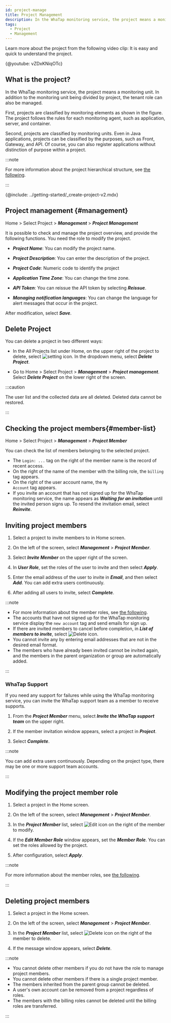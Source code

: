```yaml
---
id: project-manage
title: Project Management
description: In the WhaTap monitoring service, the project means a monitoring unit. Let's learn about the project.
tags:
  - Project
  - Management
---
```



Learn more about the project from the following video clip: It is easy and quick to understand the project.

{@youtube: vZDxKNiqOTc}

## What is the project?

In the WhaTap monitoring service, the project means a monitoring unit. In addition to the monitoring unit being divided by project, the tenant role can also be managed.

First, projects are classified by monitoring elements as shown in the figure. The project follows the rules for each monitoring agent, such as application, server, and container.

<ImgLang img='project-01.png' desc='프로젝트 생성'/>

Second, projects are classified by monitoring units. Even in Java applications, projects can be classified by the purposes, such as Front, Gateway, and API. Of course, you can also register applications without distinction of purpose within a project.

<ImgLang img='demo-project.png' desc='Demo project'/>

:::note

For more information about the project hierarchical structure, see [the following](../project/project-structure).

:::

{@include: ../getting-started/_create-project-v2.mdx} 

## Project management {#management}

Home > Select Project > **_Management_** > **_Project Management_**

It is possible to check and manage the project overview, and provide the following functions. You need the role to modify the project.

<ImgLang img='project-manage.png' desc='Project management'/>

- **_Project Name_**: You can modify the project name.

- **_Project Description_**: You can enter the description of the project.

- **_Project Code_**: Numeric code to identify the project

- **_Application Time Zone_**: You can change the time zone.

- **_API Token_**: You can reissue the API token by selecting **_Reissue_**.

- **_Managing notification languages_**: You can change the language for alert messages that occur in the project.

After modification, select **_Save_**.

## Delete Project

You can delete a project in two different ways:

- In the All Projects list under Home, on the upper right of the project to delete, select ![setting icon](/img/ico-setting.svg). In the dropdown menu, select **_Delete Project_**.

- Go to Home > Select Project > **_Management_** > **_Project management_**. Select **_Delete Project_** on the lower right of the screen.

:::caution

The user list and the collected data are all deleted. Deleted data cannot be restored.

:::

## Checking the project members{#member-list}

Home > Select Project > **_Management_** > **_Project Member_**

You can check the list of members belonging to the selected project.

<ImgLang img='project-member-list.png' desc='Project Member List' />

- The <code class='history'>Login: ...</code> tag on the right of the member name is the record of recent access.
- On the right of the name of the member with the billing role, the <code class='pay'>billing</code> tag appears.
- On the right of the user account name, the <code class='my'>My Account</code> tag appears.
- If you invite an account that has not signed up for the WhaTap monitoring service, the name appears as **_Waiting for an invitation_** until the invited person signs up. To resend the invitation email, select **_Reinvite_**.

## Inviting project members

1. Select a project to invite members to in Home screen.

2. On the left of the screen, select **_Management_** > **_Project Member_**.

3. Select **_Invite Member_** on the upper right of the screen.

4. In **_User Role_**, set the roles of the user to invite and then select **_Apply_**.

5. Enter the email address of the user to invite in **_Email_**, and then select **_Add_**. You can add extra users continuously.

6. After adding all users to invite, select **_Complete_**.

:::note

- For more information about the member roles, see [the following](../project/project-structure#project-auth).
- The accounts that have not signed up for the WhaTap monitoring service display the `new account` tag and send emails for sign up.
- If there are invited members to cancel before completion, in **_List of members to invite_**, select ![Delete icon](/img/ico-trash-red.svg).
- You cannot invite any by entering email addresses that are not in the desired email format.
- The members who have already been invited cannot be invited again, and the members in the parent organization or group are automatically added.

:::

### WhaTap Support

If you need any support for failures while using the WhaTap monitoring service, you can invite the WhaTap support team as a member to receive supports. 

1. From the **_Project Member_** menu, select **_Invite the WhaTap support team_** on the upper right.

2. If the member invitation window appears, select a project in **_Project_**.

3. Select **_Complete_**.

:::note

You can add extra users continuously. Depending on the project type, there may be one or more support team accounts.

:::

## Modifying the project member role

1. Select a project in the Home screen.

2. On the left of the screen, select **_Management_** > **_Project Member_**.

3. In the **_Project Member_** list, select ![Edit icon](/img/ico-edit.svg) on the right of the member to modify. 

4. If the **_Edit Member Role_** window appears, set the **_Member Role_**. You can set the roles allowed by the project.

5. After configuration, select **_Apply_**.

:::note

For more information about the member roles, see [the following](../project/project-structure#project-auth).

:::

## Deleting project members

1. Select a project in the Home screen.

2. On the left of the screen, select **_Management_** > **_Project Member_**.

3. In the **_Project Member_** list, select ![Delete icon](/img/ico-trash-red.svg) on the right of the member to delete.

4. If the message window appears, select **_Delete_**.

:::note

- You cannot delete other members if you do not have the role to manage project members.
- You cannot delete other members if there is a single project member.
- The members inherited from the parent group cannot be deleted.
- A user's own account can be removed from a project regardless of roles.
- The members with the billing roles cannot be deleted until the billing roles are transferred.

:::
